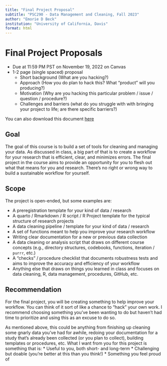 ```yaml
---
title: "Final Project Proposal"
subtitle: "PSC290 - Data Management and Cleaning, Fall 2023"
author: "Emorie D Beck"
institution: "University of California, Davis"
format: html
---
```


# Final Project Proposals

* Due at 11:59 PM PST on November 19, 2022 on Canvas
* 1-2 page (single spaced) proposal
  + Short background (What are you hacking?)
  + Approach (How you do plan to hack this? What "product" will you producing?)
  + Motivation (Why are you hacking this particular problem / issue / question / procedure?)
  + Challenges and barriers (what do you struggle with with bringing your project to life; are there specific barriers?)
  
You can also download this document [here]()

## Goal

The goal of this course is to build a set of tools for cleaning and managing your data. As discussed in class, a big part of that is to create a workflow for your research that is efficient, clear, and minimizes errors. The final project in the course aims to provide an opportunity for you to flesh out what that means for you and research. There's no right or wrong way to build a sustainable workflow for yourself.

## Scope

The project is open-ended, but some examples are: 

- A preregistration template for your kind of data / research 
- A quarto / Rmarkdown / R script / R Project template for the typical structure of research projects 
- A data cleaning pipeline / template for your kind of data / research
- A set of functions meant to help you improve your research workflow 
- Writing clear documentation for a new or previous data collection 
- A data cleaning or analysis script that draws on different course concepts (e.g., directory structures, codebooks, functions, iteration / `purrr`, etc.)
- A "checks" / procedure checklist that documents robustness tests and aims to improve the accuracy and efficiency of your workflow
- Anything else that draws on things you learned in class and focuses on data cleaning, R, data management, procedures, GitHub, etc. 

## Recommendation

For the final project, you will be creating something to help improve your workflow. You can think of it sort of like a chance to "hack" your own work. I recommend choosing something you've been wanting to do but haven't had time to prioritize and using this as an excuse to do so. 

As mentioned above, this could be anything from finishing up cleaning some gnarly data you've had for awhile, redoing your documentation for a study that's already been collected (or you plan to collect), building templates or procedures, etc. What I want from you for this project is something that is: 
  * Useful to you, both short- and long-term
  * Challenging but doable (you're better at this than you think!) 
  * Something you feel proud of 
  
